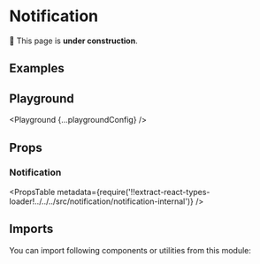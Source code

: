 



# Notification

🚧 This page is **under construction**.

## Examples

<Example title="Basic Usage" path="notification/basic-usage">
  <BasicUsage />
</Example>

<Example title="Variants" path="notification/variants">
  <Variants />
</Example>

<Example title="Closable" path="notification/closable">
  <Closable />
</Example>

<Example title="With Custom Action" path="notification/with-action">
  <WithAction />
</Example>

<Example title="Inverted" path="notification/inverted" darkPreview>
  <Inverted />
</Example>

## Playground

<Playground {...playgroundConfig} />

## Props

### Notification

<PropsTable
  metadata={require('!!extract-react-types-loader!../../../src/notification/notification-internal')}
/>

## Imports

You can import following components or utilities from this module:

<Imports module={NotificationExports} path="@datacamp/waffles/notification" />
